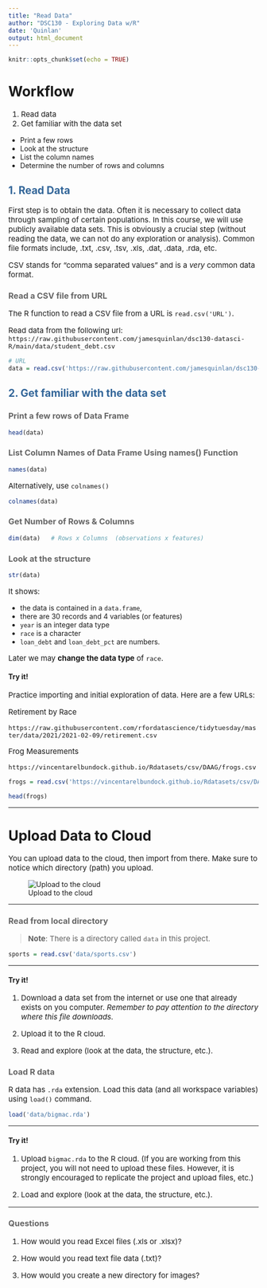 ```yaml
---
title: "Read Data"
author: "DSC130 - Exploring Data w/R"
date: 'Quinlan'
output: html_document
---
```



<style>
p{font-size:15px;}
h1{font-weight: bold;}
h2{color: #336699;}
h3{color: #666666;}
ul{font-size:14px;}
ol{font-size:15px;}
</style>



```r
knitr::opts_chunk$set(echo = TRUE)
```

# Workflow

1. Read data
2. Get familiar with the data set
  - Print a few rows
  - Look at the structure
  - List the column names
  - Determine the number of rows and columns



## 1. Read Data

First step is to obtain the data.  Often it is necessary to collect data through sampling of certain populations.  In this course, we will use publicly available data sets.
This is obviously a crucial step (without reading the data, we can not do any exploration or analysis).  Common file formats include, .txt, .csv, .tsv, .xls, .dat, .data, .rda, etc.  


CSV stands for "comma separated values" and is a *very* common data format.  

### Read a CSV file from URL

The R function to read a CSV file from a URL is `read.csv('URL')`.

Read data from the following url:  
`https://raw.githubusercontent.com/jamesquinlan/dsc130-datasci-R/main/data/student_debt.csv`


```r
# URL
data = read.csv('https://raw.githubusercontent.com/jamesquinlan/dsc130-datasci-R/main/data/student_debt.csv') 

```

## 2. Get familiar with  the data set

### Print a few rows of Data Frame 
```r
head(data)
```

### List Column Names of Data Frame Using names() Function
```r
names(data)
```
Alternatively, use `colnames()`
```r
colnames(data)
```

### Get Number of Rows & Columns

```r
dim(data)   # Rows x Columns  (observations x features)
```
### Look at the structure


```r
str(data) 
```
It shows: 

* the data is contained in a `data.frame`,
* there are 30 records and 4 variables (or features)
* `year` is an integer data type
* `race` is a character
* `loan_debt` and `loan_debt_pct` are numbers.  

Later we may **change the data type** of `race`.  

<!--
as.factor(data$race)
p = plot(df44$loan_debt ~ df44$year, pch = as.numeric(df44$race), col=df44$race)
legend("topright", legend = c("Black", "Hispanic", "White"), pch = as.numeric(df44$race), col=df44$race)

-->



#### Try it!

Practice importing and initial exploration of data.  Here are a few URLs:

Retirement by Race

`https://raw.githubusercontent.com/rfordatascience/tidytuesday/master/data/2021/2021-02-09/retirement.csv`


Frog Measurements

`https://vincentarelbundock.github.io/Rdatasets/csv/DAAG/frogs.csv`

```r
frogs = read.csv('https://vincentarelbundock.github.io/Rdatasets/csv/DAAG/frogs.csv')
```

```r
head(frogs)
```

---






# Upload Data to Cloud

You can upload data to the cloud, then import from there.  Make sure to notice which directory (path) you upload.

![Upload to the cloud](images/upload_2_RCloud.png)

---

### Read from local directory

> **Note**: There is a directory called `data` in this project.  

```r
sports = read.csv('data/sports.csv')
```

---


#### Try it!

1. Download a data set from the internet or use one that already exists on you computer.  *Remember to pay attention to the directory where this file downloads*.    

1. Upload it to the R cloud.

1. Read and explore (look at the data, the structure, etc.).




### Load R data

R data has `.rda` extension.  Load this data (and all workspace variables) using `load()` command.

```r
load('data/bigmac.rda')
```

---



#### Try it!

1. Upload `bigmac.rda` to the R cloud.  (If you are working from this project, you will not need to upload these files.  However, it is strongly encouraged to replicate the project and upload files, etc.)

1. Load and explore (look at the data, the structure, etc.).


---

### Questions

1. How would you read Excel files (.xls or .xlsx)?

1. How would you read text file data (.txt)?

1. How would you create a new directory for images?  

 